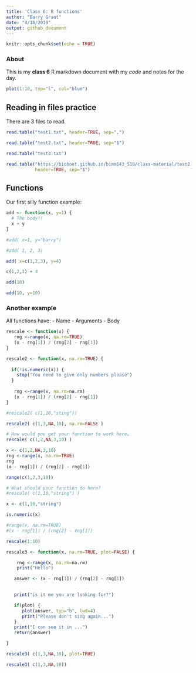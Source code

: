 ```yaml
---
title: 'Class 6: R functions'
author: "Barry Grant"
date: "4/18/2019"
output: github_document
---
```


```r
knitr::opts_chunk$set(echo = TRUE)
```

### About
This is my **class 6** R markdown document with my *code* and notes for the day.

```r
plot(1:10, typ="l", col="blue")
```

## Reading in files practice

There are 3 files to read.

```r
read.table("test1.txt", header=TRUE, sep=",")
```

```r
read.table("test2.txt", header=TRUE, sep="$")
```

```r
read.table("test3.txt")
```


```r
read.table("https://bioboot.github.io/bimm143_S19/class-material/test2.txt",
           header=TRUE, sep="$")
```

## Functions

Our first silly function example:

```r
add <- function(x, y=1) {
  # The body!!
  x + y
}
```

```r
#add( x=1, y="barry")
```


```r
#add( 1, 2, 3)
```

```r
add( x=c(1,2,3), y=4)
```

```r
c(1,2,3) + 4
```


```r
add(10)
```

```r
add(10, y=10)
```

### Another example

All functions have:
- Name
- Arguments
- Body

```r
rescale <- function(x) {
   rng <-range(x, na.rm=TRUE)
   (x - rng[1]) / (rng[2] - rng[1])
}

```

```r
rescale2 <- function(x, na.rm=TRUE) {
  
  if(!is.numeric(x)) {
    stop("You need to give only numbers please")
  }
    
   rng <-range(x, na.rm=na.rm)
   (x - rng[1]) / (rng[2] - rng[1])
}

```

```r
#rescale2( c(1,10,"sting"))
```



```r
rescale2( c(1,3,NA,10), na.rm=FALSE )
```



```r
# How would you get your function to work here…
rescale( c(1,2,NA,3,10) )

```

```r
x <- c(1,2,NA,3,10)
rng <-range(x, na.rm=TRUE)
rng
(x - rng[1]) / (rng[2] - rng[1])
```

```r
range(c(1,2,3,10))
```







```r
# What should your function do here?
#rescale( c(1,10,"string") )

```


```r
x <- c(1,10,"string")

is.numeric(x)

#range(x, na.rm=TRUE)
#(x - rng[1]) / (rng[2] - rng[1])
```


```r
rescale(1:10)
```




```r
rescale3 <- function(x, na.rm=TRUE, plot=FALSE) {

    rng <-range(x, na.rm=na.rm)
    print("Hello")

   answer <- (x - rng[1]) / (rng[2] - rng[1])

   
   print("is it me you are looking for?")

   if(plot) { 
      plot(answer, typ="b", lwd=4) 
      print("Please don't sing again...")
   }
   print("I can see it in ...")
   return(answer)

}

```

```r
rescale3( c(1,3,NA,10), plot=TRUE)

```


```r
rescale3( c(1,3,NA,10))
```












